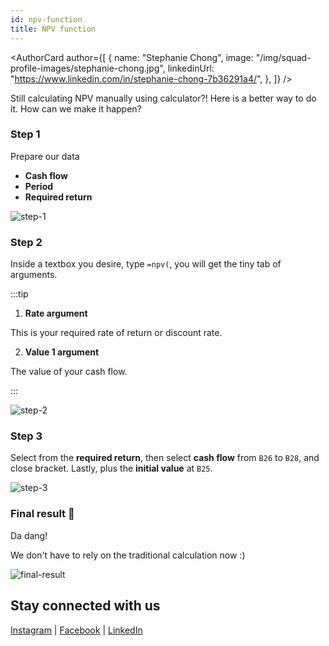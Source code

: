 ```yaml
---
id: npv-function
title: NPV function
---
```



<AuthorCard
	author={[
		{
			name: "Stephanie Chong",
			image: "/img/squad-profile-images/stephanie-chong.jpg",
			linkedinUrl: "https://www.linkedin.com/in/stephanie-chong-7b36291a4/",
		},
	]}
/>

Still calculating NPV manually using calculator?! Here is a better way to do it. How can we make it happen?

### Step 1

Prepare our data

-   **Cash flow**
-   **Period**
-   **Required return**

![step-1](./step-1.png)

### Step 2

Inside a textbox you desire, type `=npv(`, you will get the tiny tab of arguments.

:::tip

1. **Rate argument**

This is your required rate of return or discount rate.

2. **Value 1 argument**

The value of your cash flow.

:::

![step-2](./step-2.png)

### Step 3

Select from the **required return**, then select **cash flow** from `B26` to `B28`, and close bracket. Lastly, plus the **initial value** at `B25`.

![step-3](./step-3.png)

### Final result 🎊

Da dang!

We don't have to rely on the traditional calculation now :)

![final-result](./final-result.png)

## Stay connected with us

[Instagram](https://www.instagram.com/microsoft_mws/) |
[Facebook](https://www.facebook.com/microsoft.mws) |
[LinkedIn](https://www.linkedin.com/company/mwsquad/)
